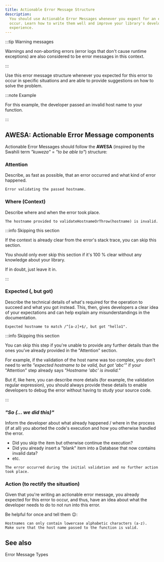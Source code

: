 ```yaml
---
title: Actionable Error Message Structure
description:
  You should use Actionable Error Messages whenever you expect for an error to
  occur. Learn how to write them well and improve your library's developer
  experience.
---
```


<!--
Reference
=========

=== When to use this template:
When you're documenting some topic so that users (e.g., ecosystem developers)
can quickly lookup a fact. These articles typically consist of a list, a
definition list, a table, or some other form of "quick-to-lookup" information.

=== When not to use this template:
Do not use a reference article to explain a concept. You should keep additional
information within the reference article to a minimum so that knowledgeable users
can quickly see the facts that are relevant to them. You can link to concepts and
other topics to explain specific concepts, if necessary.

=== Writing tips:
- Write in the present tense
- Use neutral pronouns (they/them instead of he/she and him/her)
- Be respectful to everyone
- Be aware of the potential for cultural misunderstandings
- Keep the amount of additional information to a minimum (focus on the facts)
- If necessary, link to concept topics. Do not explain them in the article
- Use a suitable form of content so that readers can quickly look up the desired
  information (e.g., a table, a list, a diagram, or something else)
-->

<!-- Relevant imports: -->


<!-- Short description of what information this document provides: -->

:::tip Warning messages

Warnings and non-aborting errors (error logs that don't cause runtime
exceptions) are also considered to be error messages in this context.

:::

Use this error message structure whenever you expected for this error to occur
in specific situations and are able to provide suggestions on how to solve the
problem.

:::note Example

For this example, the developer passed an invalid host name to your function.

:::

## AWESA: Actionable Error Message components

Actionable Error Messages should follow the **AWESA** (inspired by the Swahili
term _"kuweza"_ = _"to be able to"_) structure:

### Attention

Describe, as fast as possible, that an error occurred and what kind of error
happened.

````text
Error validating the passed hostname.
````

### Where (Context)

Describe where and when the error took place.

````text
The hostname provided to validateHostnameOrThrow(hostname) is invalid.
````

:::info Skipping this section

If the context is already clear from the error's stack trace, you can skip this
section.

You should only ever skip this section if it's 100 % clear without any knowledge
about your library.

If in doubt, just leave it in.

:::

### Expected (, but got)

Describe the technical details of what's required for the operation to succeed
and what you got instead. This, then, gives developers a clear idea of your
expectations and can help explain any misunderstandings in the documentation.

````text
Expected hostname to match /^[a-z]+$/, but got "hello1".
````

:::info Skipping this section

You can skip this step if you're unable to provide any further details than the
ones you've already provided in the "Attention" section.

For example, if the validation of the host name was too complex, you don't need
to write _"expected hostname to be valid, but got 'abc'"_ if your "Attention"
step already says _"Hostname 'abc' is invalid."_

But if, like here, you can describe more details (for example, the validation
regular expression), you should always provide these details to enable
developers to debug the error without having to study your source code.

:::

### _"So (... we did this)"_

Inform the developer about what already happened / where in the process (if at
all) you aborted the code's execution and how you otherwise handled the error.

- Did you skip the item but otherwise continue the execution?
- Did you already insert a "blank" item into a Database that now contains
  invalid data?
- etc.

````text
The error occurred during the initial validation and no further action took place.
````

### Action (to rectify the situation)

Given that you're writing an actionable error message, you already expected for
this error to occur, and thus, have an idea about what the developer needs to do
to not run into this error.

Be helpful for once and tell them :wink::

````text
Hostnames can only contain lowercase alphabetic characters (a-z).
Make sure that the host name passed to the function is valid.
````

<!-- Content (e.g., a table, a list, a diagram, or a definition list) -->

## See also

<Reference to="/internal/concepts/error-messages">
	Error Message Types
</Reference>

<!--
Snippets
--------

<Reference to="../other-article">
    Relative Link to other article
</Reference>

<Reference to="https://www.example.com">
    Example Website
</Reference>
-->
